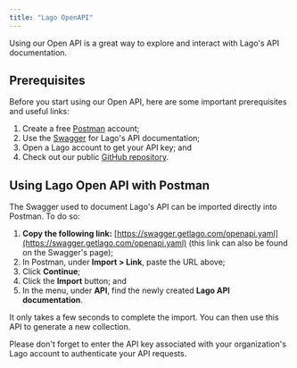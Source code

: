 ```yaml
---
title: "Lago OpenAPI"
---
```


Using our Open API is a great way to explore and interact with Lago's API documentation.

## Prerequisites[](#prerequisites "Direct link to heading")

Before you start using our Open API, here are some important prerequisites and useful links:

1. Create a free [Postman](https://postman.com) account;
2. Use the [Swagger](https://swagger.getlago.com/) for Lago's API documentation;
3. Open a Lago account to get your API key; and
4. Check out our public [GitHub repository](https://github.com/getlago/lago-openapi).

## Using Lago Open API with Postman[](#using-lago-open-api-with-postman "Direct link to heading")

The Swagger used to document Lago's API can be imported directly into Postman. To do so: 

1. **Copy the following link:** [https://swagger.getlago.com/openapi.yaml](https://swagger.getlago.com/openapi.yaml) (this link can also be found on the Swagger's page);
2. In Postman, under **Import > Link**, paste the URL above;
3. Click **Continue**;
4. Click the **Import** button; and
5. In the menu, under **API**, find the newly created **Lago API documentation**.

It only takes a few seconds to complete the import. You can then use this API to generate a new collection.

Please don't forget to enter the API key associated with your organization's Lago account to authenticate your API requests.